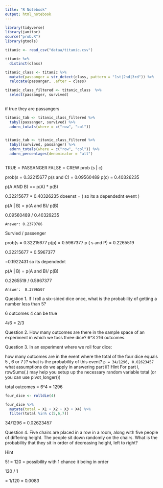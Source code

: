 ```yaml
---
title: "R Notebook"
output: html_notebook
---
```


```r
library(tidyverse)
library(janitor)
source("prob.R")
library(gtools)
```


```r
titanic <- read_csv("dataa/titanic.csv")
```

```r
titanic %>% 
  distinct(class)
```

```r

titanic_class <- titanic %>% 
  mutate(passanger = str_detect(class, pattern = "1st|2nd|3rd")) %>% 
  relocate(passanger, .after = class)

titanic_class_filtered <- titanic_class  %>% 
  select(passanger, survived)
  

```

if true they are passangers 

```r
titanic_tab <- titanic_class_filtered %>%
  tabyl(passanger, survived) %>% 
  adorn_totals(where = c("row", "col")) 
  


```

```r

titanic_tab <- titanic_class_filtered %>%
  tabyl(survived, passanger) %>% 
  adorn_totals(where = c("row", "col")) %>% 
  adorn_percentages(denominator = "all")
  


```
TRUE = PASSANGER 
FALSE = CREW 
prob (s | c)

prob(s = 0.32215677
p(s and C) = 0.09560489
p(c) = 0.40326235

p(A AND B) == p(A) * p(B)

0.32215677 * 0.40326235 
doeenst = ( so its a dependednt event )

p(A | B) = p(A and B)/ p(B)

0.09560489 / 0.40326235

`Answer: 0.2370786`

Survied / passenger 

prob(s = 0.32215677
p(p) = 0.5967377
p ( s and P) = 0.2265519

0.32215677 * 0.5967377

=0.1922431 so its dependednt 

p(A | B) = p(A and B)/ p(B)

0.2265519 / 0.5967377

`Answer:  0.3796507`

Question 1.
If I roll a six-sided dice once, what is the probability of getting a number less than 5?

6 outcomes 
4 can be true  

4/6
= 2/3

Question 2.
How many outcomes are there in the sample space of an experiment in which we toss three dice?
6^3
216 outcomes 

Question 3.
In an experiment where we roll four dice:

how many outcomes are in the event where the total of the four dice equals 5
, 6
 or 7
)?
what is the probability of this event?  `p = 34/1296, 0.02623457`
what assumptions do we apply in answering part ii?
Hint
For part i, rowSums(.) may help you setup up the necessary random variable total (or you can use pivot_longer())

total outcomes = 6^4 = 1296

```r
four_dice <- rolldie(4)

four_dice %>% 
  mutate(total = X1 + X2 + X3 + X4) %>% 
  filter(total %in% c(5,6,7))


```
34/1296
= 0.02623457


Question 4.
Five chairs are placed in a row in a room, along with five people of differing height. The people sit down randomly on the chairs. What is the probability that they sit in order of decreasing height, left to right?

Hint


5! = 120 = possibility with 1 chance it being in order


120 / 1

= 1/120 = 0.0083



